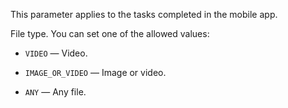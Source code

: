<Note mode="note" title="Note">

This parameter applies to the tasks completed in the mobile app.

</Note>

File type. You can set one of the allowed values:

- `VIDEO` — Video.

- `IMAGE_OR_VIDEO` — Image or video.

- `ANY` — Any file.
